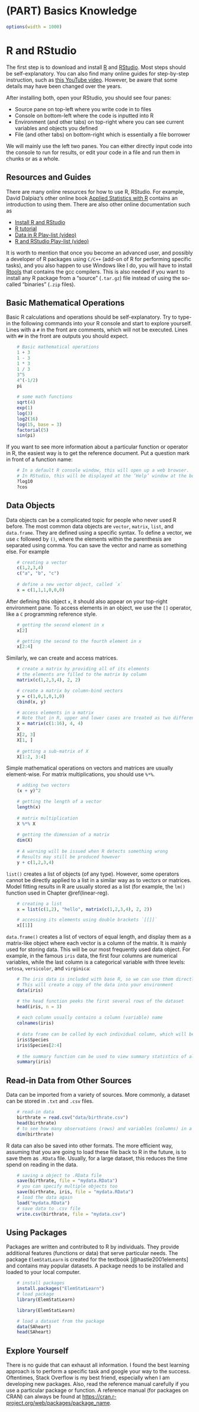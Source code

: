# (PART) Basics Knowledge {-}

```r
options(width = 1000)
```

# R and RStudio

The first step is to download and install [R](https://www.r-project.org/) and [RStudio](https://www.rstudio.com/products/rstudio/download/#download). Most steps should be self-explanatory. You can also find many online guides for step-by-step instruction, such as [this YouTube video](https://www.youtube.com/watch?v=cX532N_XLIs&t=19s/). However, be aware that some details may have been changed over the years. 

After installing both, open your RStudio, you should see four panes: 

  * Source pane on top-left where you write code in to files
  * Console on bottom-left where the code is inputted into R
  * Environment (and other tabs) on top-right where you can see current variables and objects you defined
  * File (and other tabs) on bottom-right which is essentially a file borrower

We will mainly use the left two panes. You can either directly input code into the console to run for results, or edit your code in a file and run them in chunks or as a whole. 

## Resources and Guides  {#r-basic}

There are many online resources for how to use R, RStudio. For example, David Dalpiaz's other online book [Applied Statistics with R](http://daviddalpiaz.github.io/appliedstats/) contains an introduction to using them. There are also other online documentation such as 

* [Install R and RStudio](https://www.youtube.com/watch?v=cX532N_XLIs&t=19s/)
* [R tutorial](http://www.r-tutor.com/r-introduction)
* [Data in R Play-list (video)](https://www.youtube.com/playlist?list=PLBgxzZMu3GpPojVSoriMTWQCUno_3hjNi)
* [R and RStudio Play-list (video)](https://www.youtube.com/playlist?list=PLBgxzZMu3GpMjYhX7jLm5B9gEV7AOOJ5w)

It is worth to mention that once you become an advanced user, and possibly a developer of R packages using `C/C++` (add-on of R for performing specific tasks), and you also happen to use Windows like I do, you will have to install [Rtools](https://cran.r-project.org/bin/windows/Rtools/) that contains the gcc compilers. This is also needed if you want to install any R package from a "source" (`.tar.gz`) file instead of using the so-called "binaries" (`.zip` files). 

## Basic Mathematical Operations

Basic R calculations and operations should be self-explanatory. Try to type-in the following commands into your R console and start to explore yourself. Lines with a `#` in the front are comments, which will not be executed. Lines with `##` in the front are outputs you should expect. 

```r
    # Basic mathematical operations
    1 + 3
    1 - 3
    1 * 3
    1 / 3
    3^5
    4^(-1/2)
    pi
    
    # some math functions
    sqrt(4)
    exp(1)
    log(3)
    log2(16)
    log(15, base = 3)
    factorial(5)
    sin(pi)
```

If you want to see more information about a particular function or operator in R, the easiest way is to get the reference document. Put a question mark in front of a function name:

```r
    # In a default R console window, this will open up a web browser.
    # In RStudio, this will be displayed at the ‘Help’ window at the bottom-right penal (Help tab). 
    ?log10
    ?cos
```

## Data Objects

Data objects can be a complicated topic for people who never used R before. The most common data objects are `vector`, `matrix`, `list`, and `data.frame`. They are defined using a specific syntax. To define a vector, we use `c` followed by `()`, where the elements within the parenthesis are separated using comma. You can save the vector and name as something else. For example

```r
    # creating a vector
    c(1,2,3,4)
    c("a", "b", "c")
    
    # define a new vector object, called `x`
    x = c(1,1,1,0,0,0)
```

After defining this object `x`, it should also appear on your top-right environment pane. To access elements in an object, we use the `[]` operator, like a `C` programming reference style.

```r
    # getting the second element in x
    x[2]

    # getting the second to the fourth element in x
    x[2:4]
```

Similarly, we can create and access matrices.

```r
    # create a matrix by providing all of its elements
    # the elements are filled to the matrix by column
    matrix(c(1,2,3,4), 2, 2)

    # create a matrix by column-bind vectors
    y = c(1,0,1,0,1,0)
    cbind(x, y)

    # access elements in a matrix
    # Note that in R, upper and lower cases are treated as two different objects
    X = matrix(c(1:16), 4, 4)
    X
    X[2, 3]
    X[1, ]
    
    # getting a sub-matrix of X
    X[1:2, 3:4]
```  

Simple mathematical operations on vectors and matrices are usually element-wise. For matrix multiplications, you should use `%*%`.

```r
    # adding two vectors
    (x + y)^2

    # getting the length of a vector
    length(x)
    
    # matrix multiplication
    X %*% X
    
    # getting the dimension of a matrix
    dim(X)
    
    # A warning will be issued when R detects something wrong
    # Results may still be produced however
    y + c(1,2,3,4)
```

`list()` creates a list of objects (of any type). However, some operators cannot be directly applied to a list in a similar way as to vectors or matrices. Model fitting results in R are usually stored as a list (for example, the `lm()` function used in Chapter \@ref(linear-reg).

```r
    # creating a list
    x = list(c(1,2), "hello", matrix(c(1,2,3,4), 2, 2))

    # accessing its elements using double brackets `[[]]` 
    x[[1]]
```

`data.frame()` creates a list of vectors of equal length, and display them as a matrix-like object where each vector is a column of the matrix. It is mainly used for storing data. This will be our most frequently used data object. For example, in the famous `iris` data, the first four columns are numerical variables, while the last column is a categorical variable with three levels: `setosa`, `versicolor`, and `virginica`:

```r
    # The iris data is included with base R, so we can use them directly
    # This will create a copy of the data into your environment
    data(iris)

    # the head function peeks the first several rows of the dataset 
    head(iris, n = 3)
    
    # each column usually contains a column (variable) name 
    colnames(iris)
    
    # data frame can be called by each individual column, which will be a vector
    iris$Species
    iris$Species[2:4]
    
    # the summary function can be used to view summary statistics of all variables
    summary(iris)
```

## Read-in Data from Other Sources

Data can be imported from a variety of sources. More commonly, a dataset can be stored in `.txt` and `.csv` files. 

```r
    # read-in data
    birthrate = read.csv("data/birthrate.csv")
    head(birthrate)
    # to see how many observations (rows) and variables (columns) in a dataset
    dim(birthrate)
```

R data can also be saved into other formats. The more efficient way, assuming that you are going to load these file back to R in the future, is to save them as `.RData` file. Usually, for a large dataset, this reduces the time spend on reading in the data. 
```r
    # saving a object to .RData file
    save(birthrate, file = "mydata.RData")
    # you can specify multiple objects too
    save(birthrate, iris, file = "mydata.RData")
    # load the data again
    load("mydata.RData")
    # save data to .csv file
    write.csv(birthrate, file = "mydata.csv")
```

## Using Packages

Packages are written and contributed to R by individuals. They provide additional features (functions or data) that serve particular needs. The package `ElemStatLearn` is created for the textbook [@hastie2001elements] and contains may popular datasets. A package needs to be installed and loaded to your local computer. 

```r
    # install packages
    install.packages("ElemStatLearn")
    # load package
    library(ElemStatLearn)
```

```r
    library(ElemStatLearn)
```

```r
    # load a dataset from the package 
    data(SAheart)
    head(SAheart)
```

## Explore Yourself

There is no guide that can exhaust all information. I found the best learning approach is to perform a specific task and google your way to the success. Oftentimes, Stack Overflow is my best friend, especially when I am developing new packages. Also, read the reference manual carefully if you use a particular package or function. A reference manual (for packages on CRAN) can always be found at [https://cran.r-project.org/web/packages/package_name](https://cran.r-project.org/web/packages/package_name). 